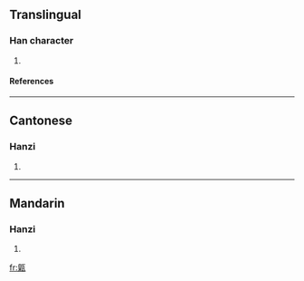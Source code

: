 ==Translingual==
===Han character===
{{Han char|rn=98|rad=瓦|as=10|sn=15|four=2191<sub>7</sub>|canj=竹木一女弓 (HDMVN)}}
# {{defn|Han|sort=瓦10}}
====References====
{{Han ref|kx=0751.090|dkj=21570|dj=1159.070|hdz=21430.030|uh=7508|ud=29960|bh=E6AC|bd=59052}}

----
==Cantonese==
===Hanzi===
{{yue-hanzi|jyut=|y=hei3}}
# {{defn|Cantonese}}

----
==Mandarin==
===Hanzi===
{{cmn-hanzi|pin=[[qì]] (qi4)|wg=ch'i<sup>4</sup>}}
# {{defn|Mandarin}}

[[fr:甈]]